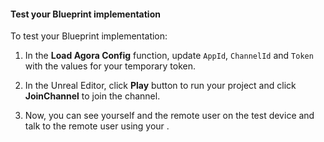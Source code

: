 <PlatformWrapper platform="unreal">

#### Test your Blueprint implementation

To test your Blueprint implementation:

1. In the **Load Agora Config** function, update `AppId`, `ChannelId` and `Token` with the values for your temporary token.

1. In the Unreal Editor, click **Play** button to run your project and click **JoinChannel** to join the channel.

1. Now, you can see yourself and the remote user on the test device and talk to the remote user using your <Vpl k="CLIENT" />.
</PlatformWrapper>
